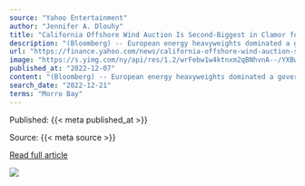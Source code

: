 ```yaml
---
source: "Yahoo Entertainment"
author: "Jennifer A. Dlouhy"
title: "California Offshore Wind Auction Is Second-Biggest in Clamor for Renewable Power"
description: "(Bloomberg) -- European energy heavyweights dominated a government auction of offshore wind rights Wednesday, with successful bidders spending a combined..."
url: "https://finance.yahoo.com/news/california-offshore-wind-auction-second-211200998.html"
image: "https://s.yimg.com/ny/api/res/1.2/wrFebw1w4ktnxm2qBNhvnA--/YXBwaWQ9aGlnaGxhbmRlcjt3PTEyMDA7aD05MTk-/https://media.zenfs.com/en/bloomberg_markets_842/bad34fc0b0452bb2dd97b1c6ce8ba0be"
published_at: "2022-12-07"
content: "(Bloomberg) -- European energy heavyweights dominated a government auction of offshore wind rights Wednesday, with successful bidders spending a combined $757 million on leases for floating renewable… [+4754 chars]"
search_date: "2022-12-21"
terms: "Morro Bay"
---
```



Published: {{< meta published_at >}}


Source: {{< meta source >}}


[Read full article]({{< meta url >}})



![](`r rmarkdown::metadata$image[1]`)
